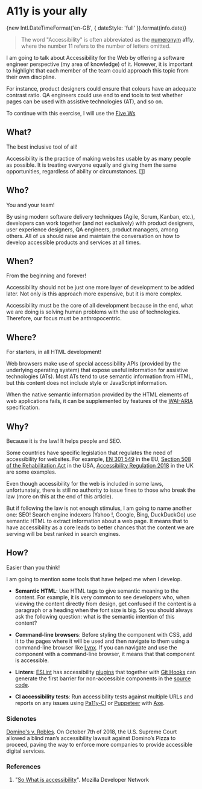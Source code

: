 
# A11y is your ally

{new Intl.DateTimeFormat('en-GB', { dateStyle: 'full' }).format(info.date)}

> The word "Accessibility" is often abbreviated as the [numeronym][numeronym] **a11y**, where the number 11 refers to the number of letters omitted.

I am going to talk about Accessibility for the Web by offering a software engineer perspective (my area of ​​knowledge) of it. However, it is important to highlight that each member of the team could approach this topic from their own discipline.

For instance, product designers could ensure that colours have an adequate contrast ratio. QA engineers could use end to end tools to test whether pages can be used with assistive technologies (AT), and so on.

To continue with this exercise, I will use the [Five Ws][five-w]

## What?

The best inclusive tool of all!

Accessibility is the practice of making websites usable by as many people as possible. It is treating everyone equally and giving them the same opportunities, regardless of ability or circumstances. [[1](#references)]

## Who?

You and your team!

By using modern software delivery techniques (Agile, Scrum, Kanban, etc.), developers can work together (and not exclusively) with product designers, user experience designers, QA engineers, product managers, among others. All of us should raise and maintain the conversation on how to develop accessible products and services at all times.

## When?

From the beginning and forever!

Accessibility should not be just one more layer of development to be added later. Not only is this approach more expensive, but it is more complex.

Accessibility must be the core of all development because in the end, what we are doing is solving human problems with the use of technologies. Therefore, our focus must be anthropocentric.

## Where?

For starters, in all HTML development!

Web browsers make use of special accessibility APIs (provided by the underlying operating system) that expose useful information for assistive technologies (ATs). Most ATs tend to use semantic information from HTML, but this content does not include style or JavaScript information.

When the native semantic information provided by the HTML elements of web applications fails, it can be supplemented by features of the [WAI-ARIA][wai-aria-basics] specification.

## Why?

Because it is the law! It helps people and SEO.

Some countries have specific legislation that regulates the need of accessibility for websites. For example, [EN 301 549][eu-law] in the EU, [Section 508 of the Rehabilitation Act][usa-law] in the USA, [Accessibility Regulation 2018][uk-law] in the UK are some examples.

Even though accessibility for the web is included in some laws, unfortunately, there is still no authority to issue fines to those who break the law (more on this at the end of this article).

But if following the law is not enough stimulus, I am going to name another one: SEO! Search engine indexers (Yahoo !, Google, Bing, DuckDuckGo) use semantic HTML to extract information about a web page. It means that to have accessibility as a core leads to better chances that the content we are serving will be best ranked in search engines.

## How?

Easier than you think!

I am going to mention some tools that have helped me when I develop.

- **Semantic HTML**: Use HTML tags to give semantic meaning to the content. For example, it is very common to see developers who, when viewing the content directly from design, get confused if the content is a paragraph or a heading when the font size is big. So you should always ask the following question: what is the semantic intention of this content?

- **Command-line browsers**: Before styling the component with CSS, add it to the pages where it will be used and then navigate to them using a command-line browser like [Lynx][lynx]. If you can navigate and use the component with a command-line browser, it means that that component is accessible.

- **Linters**: [ESLint][eslint] has accessibility [plugins][eslint-a11y-plugins] that together with [Git Hooks][git-hooks] can generate the first barrier for non-accessible components in the [source code][mhra-a11y-example].

- **CI accessibility tests**: Run accessibility tests against multiple URLs and reports on any issues using [Pa11y-CI][pa11y-ci] or [Puppeteer][puppeteer] with [Axe][axe].

### Sidenotes

[Domino's v. Robles][usa-supreme-court-ruling-about-a11y]. On October 7th of 2018, the U.S. Supreme Court allowed a blind man’s accessibility lawsuit against Domino’s Pizza to proceed, paving the way to enforce more companies to provide accessible digital services.

### References

1. "[So What is accessibility](https://developer.mozilla.org/en-US/docs/Learn/Accessibility/What_is_accessibility#So_what_is_accessibility)". Mozilla Developer Network

[numeronym]: https://en.wikipedia.org/wiki/Numeronym
[five-w]: https://en.wikipedia.org/wiki/Five_Ws
[wai-aria-basics]: https://developer.mozilla.org/en-US/docs/Learn/Accessibility/WAI-ARIA_basics
[eu-law]: https://www.etsi.org/deliver/etsi_en/301500_301599/301549/02.01.02_60/en_301549v020102p.pdf
[usa-law]: https://www.section508.gov/training
[uk-law]: https://www.legislation.gov.uk/uksi/2018/952/introduction/made
[lynx]: https://invisible-island.net/lynx/
[eslint]: https://eslint.org/
[eslint-a11y-plugins]: https://www.npmjs.com/package/eslint-plugin-jsx-a11y
[git-hooks]: https://git-scm.com/book/en/v2/Customizing-Git-Git-Hooks
[mhra-a11y-example]: https://github.com/MHRA/products/blob/master/medicines/web/.pa11yci
[pa11y-ci]: https://github.com/pa11y/pa11y-ci
[puppeteer]: https://github.com/puppeteer/puppeteer
[axe]: https://github.com/dequelabs/axe-core
[usa-supreme-court-ruling-about-a11y]: https://www.supremecourt.gov/DocketPDF/18/18-1539/102950/20190613153319483_DominosPetition.pdf
